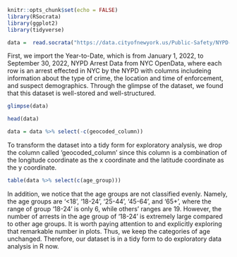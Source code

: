 ```r
knitr::opts_chunk$set(echo = FALSE)
library(RSocrata)
library(ggplot2)
library(tidyverse)
```


```r
data =  read.socrata("https://data.cityofnewyork.us/Public-Safety/NYPD-Arrest-Data-Year-to-Date-/uip8-fykc")
```

First, we import the Year-to-Date, which is from January 1, 2022, to September 30, 2022, NYPD Arrest Data from NYC OpenData, where each row is an arrest effected in NYC by the NYPD with columns includeing information about the type of crime, the location and time of enforcement, and suspect demographics. Through the glimpse of the dataset, we found that this dataset is well-stored and well-structured.

```r
glimpse(data)
```

```r
head(data)
```

```r
data = data %>% select(-c(geocoded_column))
```

To transform the dataset into a tidy form for exploratory analysis, we drop the column called 'geocoded_column' since this column is a combination of the longitude coordinate as the x coordinate and the latitude coordinate as the y coordinate.

```r
table(data %>% select(c(age_group)))
```

In addition, we notice that the age groups are not classified evenly. Namely, the age groups are '<18', '18-24', '25-44', '45-64', and '65+', where the range of group '18-24' is only 6, while others' ranges are 19. However, the number of arrests in the age group of '18-24' is extremely large compared to other age groups. It is worth paying attention to and explicitly exploring that remarkable number in plots. Thus, we keep the categories of age unchanged. Therefore, our dataset is in a tidy form to do exploratory data analysis in R now.


